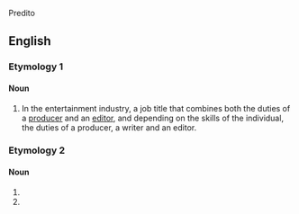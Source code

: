 Predito

==English==

===Etymology 1===
{{blend|producer|editor|lang=en}}

====Noun====
{{en-noun}}

# In the entertainment industry, a job title that combines both the duties of a [[producer]] and an [[editor]], and depending on the skills of the individual, the duties of a producer, a writer and an editor.

===Etymology 2===

====Noun====
{{head|en|noun}}

# {{misspelling of|predator|lang=en}}
# {{misspelling of|predictor|lang=en}}